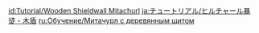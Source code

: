{{Tutorial
|title    = Wooden Shieldwall Mitachurl
|subtitle = New Entry
|type     = Enemies
|icon     = Icon Tutorial Monster.png
|about    = Wooden Shieldwall Mitachurl
|image1   = Tutorial Enemies Wooden Shieldwall Mitachurl.png
|text1    = Wards off attacks using a large wooden shield, which is comprised of {{Color|help|Dendro}}. Maybe there's a way to {{Color|help|set it on fire}}.
|sort     = 2103
}}
<noinclude>
<!-- interwikis -->
[[id:Tutorial/Wooden Shieldwall Mitachurl]]
[[ja:チュートリアル/ヒルチャール暴徒・木盾]]
[[ru:Обучение/Митачурл с деревянным щитом]]
</noinclude>